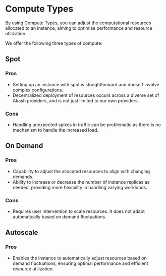 
# Compute Types

By using Compute Types, you can adjust the computational resources allocated to an instance,
aiming to optimize performance and resource utilization.

We offer the following three types of compute:

<Type />

## Spot

### Pros

- Setting up an instance with spot is straightforward and doesn't involve complex configurations.
- Decentralized deployment of resources occurs across a diverse set of Akash providers, and is not just limited to our own providers.

### Cons

- Handling unexpected spikes in traffic can be problematic as there is no mechanism to handle the increased load.

## On Demand

### Pros

- Capability to adjust the allocated resources to align with changing demands.
- Ability to increase or decrease the number of instance replicas as needed, providing more flexibility in handling varying workloads.

### Cons

- Requires user intervention to scale resources. It does not adapt automatically based on demand fluctuations.

## Autoscale

### Pros

- Enables the instance to automatically adjust resources based on demand fluctuations, ensuring optimal performance and efficient resource utilization.

<Navigation name="Compute Type" />
